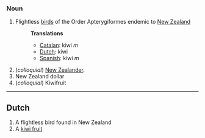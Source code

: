 ===Noun===
#Flightless [[bird]]s of the Order Apterygiformes endemic to [[New Zealand]]
#:'''Translations'''
#:*[[Catalan]]: kiwi ''m''
#:*[[Dutch]]: kiwi
#:*[[Spanish]]: kiwi ''m''
#(''colloquial'') [[New Zealander]].
#New Zealand dollar
#(''colloquial'') Kiwifruit
----

==Dutch==
#A flightless bird found in New Zealand
#A [[kiwi fruit]]